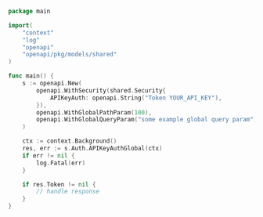 ```go showLineNumbers copy filename="Api Key Auth Global usage example"
package main

import(
	"context"
	"log"
	"openapi"
	"openapi/pkg/models/shared"
)

func main() {
    s := openapi.New(
        openapi.WithSecurity(shared.Security{
            APIKeyAuth: openapi.String("Token YOUR_API_KEY"),
        }),
        openapi.WithGlobalPathParam(100),
        openapi.WithGlobalQueryParam("some example global query param"),
    )

    ctx := context.Background()
    res, err := s.Auth.APIKeyAuthGlobal(ctx)
    if err != nil {
        log.Fatal(err)
    }

    if res.Token != nil {
        // handle response
    }
}
```
